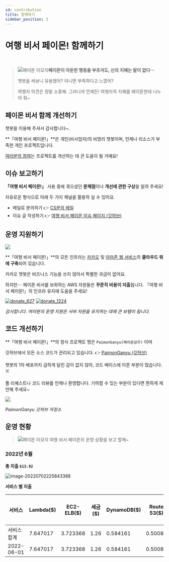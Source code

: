 ```yaml
---
id: contribution
title: 함께하기
sidebar_position: 3
---
```



# 여행 비서 페이몬! 함께하기

<TOCInline toc={toc} />
<br/>

> ![페이몬 이모지](resources\kakao_channel_icon_50_50.png)**페이몬이 아둔한 행동을 부추겨도, 신의 지혜는 말이 없다⋯**
>
> 챗봇을 써보니 유용했어? 아니면 부족하다고 느꼈어? 
>
> 여행자 의견은 정말 소중해. 그러니까 언제든! 여행자의 지혜를 페이몬한테 나누어 줘~


## 페이몬 비서 함께 개선하기

챗봇을 이용해 주셔서 감사합니다~.  

**「여행 비서 페이몬!」**은 개인(비사업자)의 비영리 챗봇이며, 언제나 리소스가 부족한 개인 프로젝트입니다. ​​

<u>여러분의 참여</u>는 프로젝트를 개선하는 데 큰 도움이 될 거예요! 


## 이슈 보고하기

**「여행 비서 페이몬!」** 사용 중에 겪으셨던 **문제점**이나 **개선에 관한 구상**을 알려 주세요!

자유로운 형식으로 아래 두 가지 채널을 활용하 실 수 있어요.

- 메일로 문의하기 :point_right: [CS문의 메일](mailto:genshinjobcs@gmail.com)
- 이슈 글 작성하기 :point_right: [여행 비서 페이몬 이슈 페이지 (깃허브)](https://github.com/binchoo/paimonganyu-doc)

## 운영 지원하기

![](resources\operation\paimonganyu_aws_arch.png)

**「여행 비서 페이몬!」**의 모든 인프라는 [카카오](https://i.kakao.com/) 및 [아마존 웹 서비스](https://aws.amazon.com/ko/?nc2=h_lg)의 **클라우드 위에 구축**되어 있습니다.

카카오 챗봇은 비즈니스 기능을 쓰지 않아서 특별한 과금이 없어요.

하지만⋯ 페이몬 비서를 보좌하는 AWS 자원들은 **꾸준히 비용이 지출**됩니다. 「여행 비서 페이몬!」의 인프라 유지에 도움을 주세요!

[![donate_627](resources\operation\donate_627.png)](https://qr.kakaopay.com/28100601117428661100408913989749) [![donate_1224](resources\operation\donate_1224.png)](https://qr.kakaopay.com/28100601117428661100408926401888)

 *감사합니다. 여러분의 운영 지원은 서버 자원을 유지하는 데에 큰 보탬이 됩니다.*

## 코드 개선하기

**「여행 비서 페이몬!」**의 정식 프로젝트 명은 `PaimonGanyu(페이몬감우)` 이며

깃허브에서 모든 소스 코드가 관리되고 있습니다. :point_right: [PaimonGanyu (깃허브)](https://github.com/binchoo/paimonganyu)



챗봇의 1차 배포까지 급하게 달린 감이 없지 않아, 코드 베이스에 아픈 부분이 많습니다. :skull_and_crossbones:

풀 리퀘스트나 코드 리뷰를 언제나 환영합니다. 기여할 수 있는 부분이 있다면 편하게 제안해 주세요~

![](resources\operation\paimonganyu_repo.png)

*PaimonGanyu 깃허브 저장소* 


## 운영 현황

 > ![페이몬 이모지](resources\kakao_channel_icon_50_50.png) 여행 비서 페이몬의 운영 상황을 보고 할께~
>

### 2022년 6월

**총 지출 `$13.92`**

![image-20220702225843388](resources\operation\cost_june.png)

**서비스 별 지출**

| 서비스      | Lambda($) | EC2-ELB($) | 세금($) | DynamoDB($) | Route 53($) | Relational Database Service($) | SQS($)  | S3($)    | CloudWatch($) | Glue($) | Key Management Service($) | API Gateway($) | ElastiCache($) | EC2-기타($) | EC2-인스턴스($) | SNS($) | 총 비용 ($) |
| ----------- | --------- | ---------- | ------- | ----------- | ----------- | ------------------------------ | ------- | -------- | ------------- | ------- | ------------------------- | -------------- | -------------- | ----------- | --------------- | ------ | ----------- |
| 서비스 합계 | 7.647017  | 3.723368   | 1.26    | 0.584161    | 0.50084     | 0.108174                       | 0.07163 | 0.024161 | 0.00054       | 0       | 0                         | 0              | 0              | 0           | 0               | 0      | 13.91989    |
| 2022-06-01  | 7.647017  | 3.723368   | 1.26    | 0.584161    | 0.50084     | 0.108174                       | 0.07163 | 0.024161 | 0.00054       | 0       | 0                         | 0              | 0              | 0           | 0               | 0      | 13.91989    |